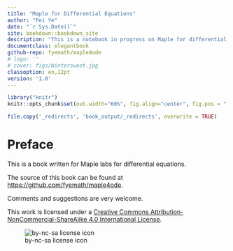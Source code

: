 ```yaml
--- 
title: "Maple for Differential Equations"
author: "Fei Ye"
date: "`r Sys.Date()`"
site: bookdown::bookdown_site
description: "This is a notebook in progress on Maple for differential equations. This notebook was created using bookdown"
documentclass: elegantbook
github-repo: fyemath/maple4ode
# logo: ''
# cover: figs/Wintersweet.jpg
classoption: en,12pt
version: '1.0'
---
```


```r
library("knitr")
knitr::opts_chunk$set(out.width="60%", fig.align="center", fig.pos = "!H", out.extra = "")
```

```r
file.copy('_redirects', 'book_output/_redirects', overwrite = TRUE)
```

\mainmatter

\hypersetup{pageanchor=true}

\captionsetup[figure]{labelformat=empty}
\captionsetup[subfigure]{labelformat=empty}

# Preface {-}

This is a book written for Maple labs for differential equations.

The source of this book can be found at [https://github.com/fyemath/maple4ode](https://github.com/fyemath/maple4ode).

Comments and suggestions are very welcome.

This work is licensed under a [Creative Commons Attribution-NonCommercial-ShareAlike 4.0 International License](https://creativecommons.org/licenses/by-nc-sa/4.0/).

![by-nc-sa license icon](figs/by-nc-sa.png)
